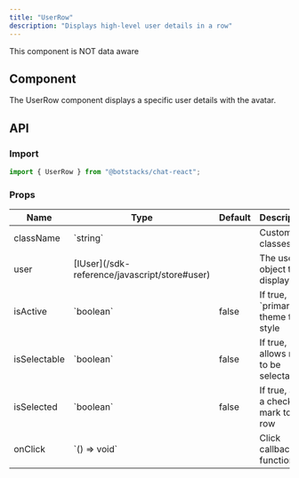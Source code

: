 ```yaml
---
title: "UserRow"
description: "Displays high-level user details in a row"
---
```


<Note>This component is NOT data aware</Note>

## Component

The UserRow component displays a specific user details with the avatar.

## API

### Import

```js
import { UserRow } from "@botstacks/chat-react";
```

### Props

<table>
  <thead>
    <tr>
      <th>Name</th>
      <th>Type</th>
      <th>Default</th>
      <th>Description</th>
    </tr>
  </thead>
  <tbody>
    <tr>
      <td>className</td>
      <td>`string`</td>
      <td></td>
      <td>Custom classes</td>
    </tr>
    <tr>
      <td>user</td>
      <td>[IUser](/sdk-reference/javascript/store#user)</td>
      <td></td>
      <td>The user object to display</td>
    </tr>
    <tr>
      <td>isActive</td>
      <td>`boolean`</td>
      <td>false</td>
      <td>If true, uses `primary` theme to style</td>
    </tr>
    <tr>
      <td>isSelectable</td>
      <td>`boolean`</td>
      <td>false</td>
      <td>If true, allows row to be selectable</td>
    </tr>
    <tr>
      <td>isSelected</td>
      <td>`boolean`</td>
      <td>false</td>
      <td>If true, adds a check mark to the row</td>
    </tr>
    <tr>
      <td>onClick</td>
      <td>`() => void`</td>
      <td></td>
      <td>Click callback function</td>
    </tr>
  </tbody>
</table>
